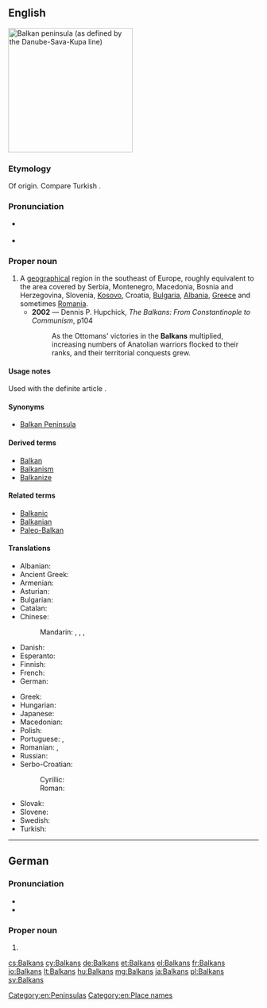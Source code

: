 ==English==
[[Image:Balkan_Peninsula.svg|thumb|250px|Balkan peninsula (as defined by the Danube-Sava-Kupa line)]]
{{wikipedia}}

===Etymology===
Of {{etyl|trk|en}} origin. Compare Turkish {{term|balkan||wooded mountain range|lang=tr}}.

===Pronunciation===
* {{a|UK}} {{IPA|/ˈbɔːl.kənz/|/ˈbɒl.kənz/|lang=en}}
* {{a|US}} {{IPA|/ˈbɑl.kənz/|/ˈbɔl.kənz/|lang=en}}

===Proper noun===
{{en-proper noun}}

# A [[geographical]] region in the southeast of Europe, roughly equivalent to the area covered by Serbia, Montenegro, Macedonia, Bosnia and Herzegovina, Slovenia, [[Kosovo]], Croatia, [[Bulgaria]], [[Albania]], [[Greece]] and sometimes [[Romania]].
#* '''2002''' — Dennis P. Hupchick, ''The Balkans: From Constantinople to Communism'', p104
#*: As the Ottomans' victories in the '''Balkans''' multiplied, increasing numbers of Anatolian warriors flocked to their ranks, and their territorial conquests grew.

====Usage notes====
Used with the definite article {{m|en|the}}.

====Synonyms====
* {{sense|geographical region}} [[Balkan Peninsula]]

====Derived terms====
* [[Balkan]]
* [[Balkanism]]
* [[Balkanize]]

====Related terms====
* [[Balkanic]]
* [[Balkanian]]
* [[Paleo-Balkan]]

====Translations====
{{trans-top-also|geographical region in the southeast of Europe|Balkan Peninsula}}
* Albanian: {{t-needed|sq}}
* Ancient Greek: {{t|grc|Χερσόνησος τοῦ Αἵμου|m|sc=polytonic}}
* Armenian: {{t|hy|Բալկաններ}}
* Asturian: {{t|ast|Balcanes|m}}
* Bulgarian: {{t|bg|Балкани|p|sc=Cyrl}}
* Catalan: {{t|ca|Balcans|m-p}}
* Chinese:
*: Mandarin: {{t|cmn|巴爾幹|sc=Hani}}, {{t+|cmn|巴尔干|tr=Bā'ěrgàn|sc=Hani}}, {{t+|cmn|巴爾幹半島|sc=Hani}}, {{t|cmn|巴尔干半岛|tr=Bā'ěrgàn bàndǎo|sc=Hani}}
* Danish: {{t|da|Balkanhalvøen}}
* Esperanto: {{t|eo|Balkanio}}
* Finnish: {{t+|fi|Balkan}}
* French: {{t+|fr|Balkans|m}}
* German: {{t+|de|Balkan|m}}
{{trans-mid}}
* Greek: {{t+|el|Βαλκάνια|n-p}}
* Hungarian: {{t+|hu|Balkán}}
* Japanese: {{t|ja|バルカン半島|tr=[[Barukan hantō]]|sc=Jpan}}
* Macedonian: {{t|mk|Балкан|m}}
* Polish: {{t+|pl|Bałkany}}
* Portuguese: {{t|pt|Balcãs|m-p}}, {{t|pt|Bálcãs|m-p}}
* Romanian: {{t|ro|Balcani|m-p}}, {{t|ro|Peninsula Balcanică|f}}
* Russian: {{t+|ru|Балка́ны|m-p}}
* Serbo-Croatian:
*: Cyrillic: {{t|sh|Балкан|m|sc=Cyrl}}
*: Roman: {{t|sh|Balkan|m|sc=Latn}}
* Slovak: {{t|sk|Balkán|m}}
* Slovene: {{t|sl|Balkán|m}}
* Swedish: {{t+|sv|Balkan}}
* Turkish: {{t+|tr|Balkanlar|p}}
{{trans-bottom}}

[[Category:en:Peninsulas]]
[[Category:en:Place names]]

----

==German==

===Pronunciation===
* {{IPA|/ˈbalkaːns/|lang=de}}
* {{hyphenation|Bal|kans|lang=de}}

===Proper noun===
{{head|de|proper noun form}}

# {{inflection of|Balkan||gen|s|lang=de}}

[[cs:Balkans]]
[[cy:Balkans]]
[[de:Balkans]]
[[et:Balkans]]
[[el:Balkans]]
[[fr:Balkans]]
[[io:Balkans]]
[[lt:Balkans]]
[[hu:Balkans]]
[[mg:Balkans]]
[[ja:Balkans]]
[[pl:Balkans]]
[[sv:Balkans]]